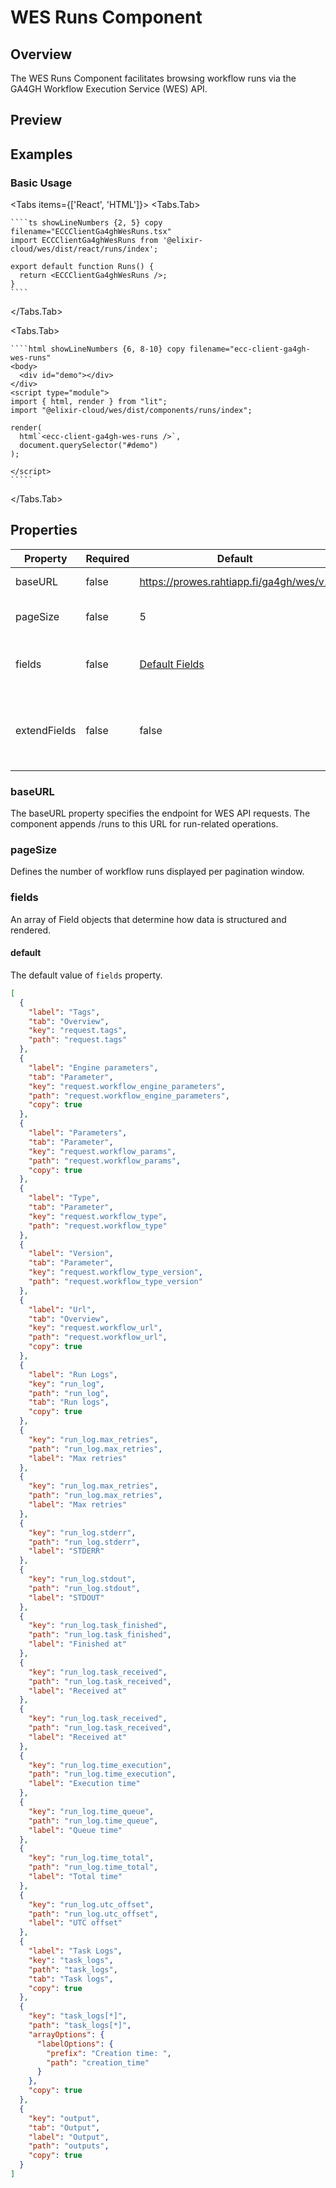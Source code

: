 
# WES Runs Component

<ComponentName
  tagName='ecc-client-ga4gh-wes-runs'
  reactTagName='ECCClientGa4ghWesRuns'
  version='0.1.1'
  beta
/>

## Overview

The WES Runs Component facilitates browsing workflow runs via the GA4GH Workflow Execution Service (WES) API.

## Preview

<div className='mt-4'>
  <Runs />
</div>

## Examples

### Basic Usage

<Tabs items={['React', 'HTML']}>
  <Tabs.Tab>

    ````ts showLineNumbers {2, 5} copy filename="ECCClientGa4ghWesRuns.tsx"
    import ECCClientGa4ghWesRuns from '@elixir-cloud/wes/dist/react/runs/index';

    export default function Runs() {
      return <ECCClientGa4ghWesRuns />;
    }
    ````

  </Tabs.Tab>
  
  <Tabs.Tab>

    ````html showLineNumbers {6, 8-10} copy filename="ecc-client-ga4gh-wes-runs"
    <body>
      <div id="demo"></div>
    </div>
    <script type="module">
    import { html, render } from "lit";
    import "@elixir-cloud/wes/dist/components/runs/index";

    render(
      html`<ecc-client-ga4gh-wes-runs />`,
      document.querySelector("#demo")
    );

    </script>
    `````

  </Tabs.Tab>
</Tabs>

## Properties

| Property     | Required | Default                                 | Type           | Description                                                   |
| ------------ | -------- | --------------------------------------- | -------------- | ------------------------------------------------------------- |
| baseURL      | false    | https://prowes.rahtiapp.fi/ga4gh/wes/v1 | `String`       | Base URL for the WES API                                      |
| pageSize     | false    | 5                                       | `Number`       | Number of runs per page                                       |
| fields       | false    | [Default Fields](#default-fields)       | `Array<Field>` | Configuration for data rendering in groups                    |
| extendFields | false    | false                                   | `Boolean`      | Extends default fields instead of overriding when set to true |

### baseURL

The baseURL property specifies the endpoint for WES API requests. The component appends /runs to this URL for run-related operations.

### pageSize

Defines the number of workflow runs displayed per pagination window.

### fields

An array of Field objects that determine how data is structured and rendered.

#### default

The default value of `fields` property.

```json
[
  {
    "label": "Tags",
    "tab": "Overview",
    "key": "request.tags",
    "path": "request.tags"
  },
  {
    "label": "Engine parameters",
    "tab": "Parameter",
    "key": "request.workflow_engine_parameters",
    "path": "request.workflow_engine_parameters",
    "copy": true
  },
  {
    "label": "Parameters",
    "tab": "Parameter",
    "key": "request.workflow_params",
    "path": "request.workflow_params",
    "copy": true
  },
  {
    "label": "Type",
    "tab": "Parameter",
    "key": "request.workflow_type",
    "path": "request.workflow_type"
  },
  {
    "label": "Version",
    "tab": "Parameter",
    "key": "request.workflow_type_version",
    "path": "request.workflow_type_version"
  },
  {
    "label": "Url",
    "tab": "Overview",
    "key": "request.workflow_url",
    "path": "request.workflow_url",
    "copy": true
  },
  {
    "label": "Run Logs",
    "key": "run_log",
    "path": "run_log",
    "tab": "Run logs",
    "copy": true
  },
  {
    "key": "run_log.max_retries",
    "path": "run_log.max_retries",
    "label": "Max retries"
  },
  {
    "key": "run_log.max_retries",
    "path": "run_log.max_retries",
    "label": "Max retries"
  },
  {
    "key": "run_log.stderr",
    "path": "run_log.stderr",
    "label": "STDERR"
  },
  {
    "key": "run_log.stdout",
    "path": "run_log.stdout",
    "label": "STDOUT"
  },
  {
    "key": "run_log.task_finished",
    "path": "run_log.task_finished",
    "label": "Finished at"
  },
  {
    "key": "run_log.task_received",
    "path": "run_log.task_received",
    "label": "Received at"
  },
  {
    "key": "run_log.task_received",
    "path": "run_log.task_received",
    "label": "Received at"
  },
  {
    "key": "run_log.time_execution",
    "path": "run_log.time_execution",
    "label": "Execution time"
  },
  {
    "key": "run_log.time_queue",
    "path": "run_log.time_queue",
    "label": "Queue time"
  },
  {
    "key": "run_log.time_total",
    "path": "run_log.time_total",
    "label": "Total time"
  },
  {
    "key": "run_log.utc_offset",
    "path": "run_log.utc_offset",
    "label": "UTC offset"
  },
  {
    "label": "Task Logs",
    "key": "task_logs",
    "path": "task_logs",
    "tab": "Task logs",
    "copy": true
  },
  {
    "key": "task_logs[*]",
    "path": "task_logs[*]",
    "arrayOptions": {
      "labelOptions": {
        "prefix": "Creation time: ",
        "path": "creation_time"
      }
    },
    "copy": true
  },
  {
    "key": "output",
    "tab": "Output",
    "label": "Output",
    "path": "outputs",
    "copy": true
  }
]
```
